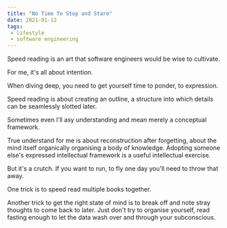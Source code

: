 ```yaml
---
title: "No Time To Stop and Stare"
date: 2021-01-12
tags:
 - lifestyle
 - software engineering
---
```


Speed reading is an art that software engineers would be wise to cultivate.

For me, it's all about intention.

When diving deep, you need to get yourself time to ponder, to expression.

Speed reading is about creating an outline, a structure into which details can be seamlessly slotted later.

Sometimes even I'll asy understanding and mean merely a conceptual framework.

True understand for me is about reconstruction after forgetting, about the mind itself organically organising a body of
knowledge. Adopting someone else's expressed intellectual framework is a useful intellectual exercise.

But it's a crutch. If you want to run, to fly one day you'll need to throw that away.

One trick is to speed read multiple books together.


Another trick to get the right state of mind is to break off and note stray thoughts to come back to later.
Just don't try to organise yourself, read fasting enough to let the data wash over and through your subconscious.